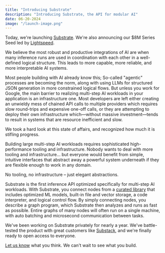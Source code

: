 ```yaml
---
title: "Introducing Substrate"
description: "Introducing Substrate, the API for modular AI"
date: 06-20-2024
image: "/launch-image.png"
---
```


Today, we're launching [Substrate](https://substrate.run). We're also announcing our $8M Series Seed led by [Lightspeed](https://lsvp.com/stories/substrate-building-compound-ai-systems/).

We believe the most robust and productive integrations of AI are when many inference runs are used in coordination with each other in a well-defined logical structure. This leads to more capable, more reliable, and more interpretable AI systems.

Most people building with AI already know this; So-called "agentic" processes are becoming the norm, along with using LLMs for structured JSON generation in more constrained logical flows. But unless you work for Google, the main barrier to realizing multi-step AI workloads in your application is an infrastructure one. Most developers are left either creating an unwieldy mess of chained API calls to multiple providers which requires slow round-trips and expensive one-off calls, or they are attempting to deploy their own infrastructure which—without massive investment—tends to result in systems that are resource inefficient and slow.

We took a hard look at this state of affairs, and recognized how much it is stifling progress.

Building large multi-step AI workloads requires sophisticated high-performance tooling and infrastructure. Nobody wants to deal with more tooling and infrastructure… but everyone would benefit from simple, intuitive interfaces that abstract away a powerful system underneath if they are flexible enough to work in any domain.

No tooling, no infrastructure – just elegant abstractions.

Substrate is the first inference API optimized specifically for multi-step AI workloads. With Substrate, you connect nodes from a [curated library](https://docs.substrate.run/overview/api) that includes optimized ML models, built-in file and vector storage, a code interpreter, and logical control flow. By simply connecting nodes, you describe a graph program, which Substrate then analyzes and runs as fast as possible. Entire graphs of many nodes will often run on a single machine, with auto batching and microsecond communication between tasks.

We've been working on Substrate privately for nearly a year. We've battle-tested the product with great customers like [Substack](/substack), and we're finally ready to open access to everyone.

[Let us know](https://join.slack.com/t/substratecommunity/shared_invite/zt-2jd8w6b7n-b0qE5QWV7rsClGglHeu_rA) what you think. We can't wait to see what you build.
